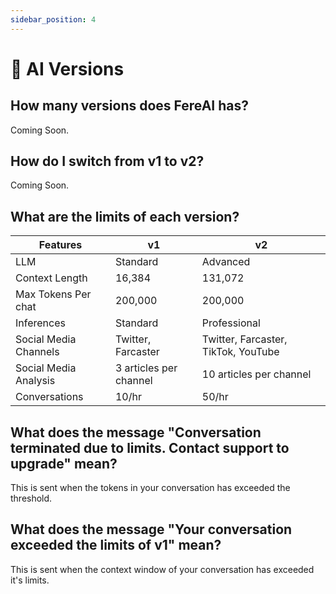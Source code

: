 ```yaml
---
sidebar_position: 4
---
```


# 🤖 AI Versions

## How many versions does FereAI has?

Coming Soon.

## How do I switch from v1 to v2?

Coming Soon.

## What are the limits of each version?


| Features | v1 | v2 |
|--|--|--|
| LLM | Standard | Advanced |
| Context Length | 16,384 | 131,072 |
| Max Tokens Per chat | 200,000 | 200,000 |
|Inferences | Standard | Professional |
| Social Media Channels | Twitter, Farcaster | Twitter, Farcaster, TikTok, YouTube |
| Social Media Analysis | 3 articles per channel | 10 articles per channel |
| Conversations | 10/hr | 50/hr |


## What does the message "Conversation terminated due to limits. Contact support to upgrade" mean?

This is sent when the tokens in your conversation has exceeded the threshold.

## What does the message "Your conversation exceeded the limits of v1" mean?

This is sent when the context window of your conversation has exceeded it's limits.
